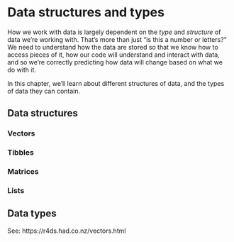 # Data structures and types {#types}

How we work with data is largely dependent on the *type* and *structure* of data we're working with. That's more than just "is this a number or letters?" We need to understand how the data are stored so that we know how to access pieces of it, how our code will understand and interact with data, and so we're correctly predicting how data will change based on what we do with it. 

In this chapter, we'll learn about different structures of data, and the types of data they can contain.

## Data structures

### Vectors

### Tibbles

### Matrices

### Lists

## Data types

See: https://r4ds.had.co.nz/vectors.html


